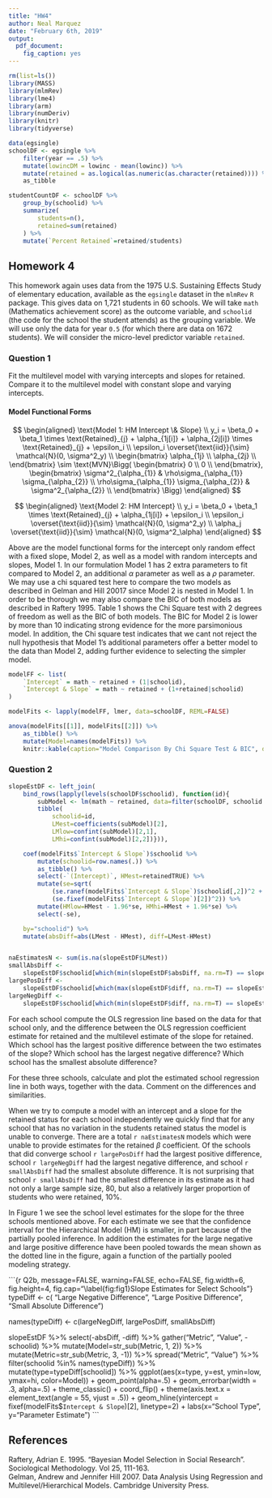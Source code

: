 ```yaml
---
title: "HW4"
author: Neal Marquez
date: "February 6th, 2019"
output:
  pdf_document:
    fig_caption: yes
---
```


```r
rm(list=ls())
library(MASS)
library(mlmRev)
library(lme4)
library(arm)
library(numDeriv)
library(knitr)
library(tidyverse)

data(egsingle)
schoolDF <- egsingle %>%
    filter(year == .5) %>%
    mutate(lowincDM = lowinc - mean(lowinc)) %>%
    mutate(retained = as.logical(as.numeric(as.character(retained)))) %>%
    as_tibble

studentCountDF <- schoolDF %>%
    group_by(schoolid) %>%
    summarize(
        students=n(),
        retained=sum(retained)
    ) %>%
    mutate(`Percent Retained`=retained/students)
```

## Homework 4

This homework again uses data from the 1975 U.S. Sustaining Effects Study of elementary education, available as the `egsingle` dataset in the `mlmRev` `R` package. This gives data on 1,721 students in 60 schools. We will take `math` (Mathematics achievement score) as the outcome variable, and `schoolid` (the code for the school the student attends) as the grouping variable. We will use only the data for year `0.5` (for which there are data on 1672 students). We will consider the micro-level predictor variable `retained`.  

### Question 1  

Fit the multilevel model with varying intercepts and slopes for retained. Compare it to the multilevel model with constant slope and varying intercepts.  

#### Model Functional Forms
$$
\begin{aligned}
\text{Model 1: HM Intercept \& Slope} \\
y_i = \beta_0 + \beta_1 \times \text{Retained}_{j} +
    \alpha_{1j[i]} + \alpha_{2j[i]} \times \text{Retained}_{j} + \epsilon_i \\
\epsilon_i \overset{\text{iid}}{\sim} \mathcal{N}(0, \sigma^2_y) \\
\begin{bmatrix}
    \alpha_{1j} \\
    \alpha_{2j} \\
\end{bmatrix} \sim
\text{MVN}\Bigg(
\begin{bmatrix}
    0 \\
    0 \\
\end{bmatrix},
\begin{bmatrix}
    \sigma^2_{\alpha_{1}} & \rho\sigma_{\alpha_{1}} \sigma_{\alpha_{2}} \\
    \rho\sigma_{\alpha_{1}} \sigma_{\alpha_{2}} & \sigma^2_{\alpha_{2}} \\
\end{bmatrix}
\Bigg)
\end{aligned}
$$

$$
\begin{aligned}
\text{Model 2: HM Intercept} \\
y_i = \beta_0 + \beta_1 \times \text{Retained}_{j} +
    \alpha_{1j[i]} + \epsilon_i \\
\epsilon_i \overset{\text{iid}}{\sim} \mathcal{N}(0, \sigma^2_y) \\
\alpha_j  \overset{\text{iid}}{\sim} \mathcal{N}(0, \sigma^2_\alpha)
\end{aligned}
$$

Above are the model functional forms for the intercept only random effect with a fixed slope, Model 2, as well as a model with random intercepts and slopes, Model 1. In our formulation Model 1 has 2 extra parameters to fit compared to Model 2, an additional $\alpha$ parameter as well as a $\rho$ parameter. We may use a chi squared test here to compare the two models as described in Gelman and Hill 20017 since Model 2 is nested in Model 1. In order to be thorough we may also compare the BIC of both models as described in Raftery 1995. Table 1 shows the Chi Square test with 2 degrees of freedom as well as the BIC of both models. The BIC for Model 2 is lower by more than 10 indicating strong evidence for the more parsimonious model. In addition, the Chi square test indicates that we cant not reject the null hypothesis that Model 1's additional parameters offer a better model to the data than Model 2, adding further evidence to selecting the simpler model.  

```r
modelFF <- list(
    `Intercept` = math ~ retained + (1|schoolid),
    `Intercept & Slope` = math ~ retained + (1+retained|schoolid)
)

modelFits <- lapply(modelFF, lmer, data=schoolDF, REML=FALSE)

anova(modelFits[[1]], modelFits[[2]]) %>%
    as_tibble() %>%
    mutate(Model=names(modelFits)) %>%
    knitr::kable(caption="Model Comparison By Chi Square Test & BIC", digits=2)
```

### Question 2  

```r
slopeEstDF <- left_join(
    bind_rows(lapply(levels(schoolDF$schoolid), function(id){
        subModel <- lm(math ~ retained, data=filter(schoolDF, schoolid == id))
        tibble(
            schoolid=id,
            LMest=coefficients(subModel)[2],
            LMlow=confint(subModel)[2,1],
            LMhi=confint(subModel)[2,2])})),

    coef(modelFits$`Intercept & Slope`)$schoolid %>%
        mutate(schoolid=row.names(.)) %>%
        as_tibble() %>%
        select(-`(Intercept)`, HMest=retainedTRUE) %>%
        mutate(se=sqrt(
            (se.ranef(modelFits$`Intercept & Slope`)$schoolid[,2])^2 +
            (se.fixef(modelFits$`Intercept & Slope`)[2])^2)) %>%
        mutate(HMlow=HMest - 1.96*se, HMhi=HMest + 1.96*se) %>%
        select(-se),

    by="schoolid") %>%
    mutate(absDiff=abs(LMest - HMest), diff=LMest-HMest)


naEstimatesN <- sum(is.na(slopeEstDF$LMest))
smallAbsDiff <-
    slopeEstDF$schoolid[which(min(slopeEstDF$absDiff, na.rm=T) == slopeEstDF$absDiff)]
largePosDiff <-
    slopeEstDF$schoolid[which(max(slopeEstDF$diff, na.rm=T) == slopeEstDF$diff)]
largeNegDiff <-
    slopeEstDF$schoolid[which(min(slopeEstDF$diff, na.rm=T) == slopeEstDF$diff)]
```

For each school compute the OLS regression line based on the data for that school only, and the difference between the OLS regression coefficient estimate for retained and the multilevel estimate of the slope for retained. Which school has the largest positive difference between the two estimates of the slope? Which school has the largest negative difference? Which school has the smallest absolute difference?  

For these three schools, calculate and plot the estimated school regression line in both ways, together with the data. Comment on the differences and similarities.

When we try to compute a model with an intercept and a slope for the retained status for each school independently we quickly find that for any school that has no variation in the students retained status the model is unable to converge. There are a total `r naEstimatesN` models which were unable to provide estimates for the retained $\beta$ coefficient. Of the schools that did converge school `r largePosDiff` had the largest positive difference, school `r largeNegDiff` had the largest negative difference, and school `r smallAbsDiff` had the smallest absolute difference. It is not surprising that school `r smallAbsDiff` had the smallest difference in its estimate as it had not only a large sample size, 80, but also a relatively larger proportion of students who were retained, 10%.

In Figure 1 we see the school level estimates for the slope for the three schools mentioned above. For each estimate we see that the confidence interval for the Hierarchical Model (HM) is smaller, in part because of the partially pooled inference. In addition the estimates for the large negative and large positive difference have been pooled towards the mean shown as the dotted line in the figure, again a function of the partially pooled modeling strategy.  

```{r Q2b, message=FALSE, warning=FALSE, echo=FALSE, fig.width=6, fig.height=4,  fig.cap="\\label{fig:fig1}Slope Estimates for Select Schools"}
typeDiff <- c(
    "Large Negative Difference",
    "Large Positive Difference",
    "Small Absolute Difference")

names(typeDiff) <-  c(largeNegDiff, largePosDiff, smallAbsDiff)

slopeEstDF %>%
    select(-absDiff, -diff) %>%
    gather("Metric", "Value", -schoolid) %>%
    mutate(Model=str_sub(Metric, 1, 2)) %>%
    mutate(Metric=str_sub(Metric, 3, -1)) %>%
    spread("Metric", "Value") %>%
    filter(schoolid %in% names(typeDiff)) %>%
    mutate(type=typeDiff[schoolid]) %>%
    ggplot(aes(x=type, y=est, ymin=low, ymax=hi, color=Model)) +
    geom_point(alpha=.5) +
    geom_errorbar(width = .3, alpha=.5) +
    theme_classic() +
    coord_flip() +
    theme(axis.text.x = element_text(angle = 55, vjust = .5)) +
    geom_hline(yintercept = fixef(modelFits$`Intercept & Slope`)[2], linetype=2) +
    labs(x="School Type", y="Parameter Estimate")
```


\newpage

## References  
Raftery, Adrian E. 1995. "Bayesian Model Selection in Social Research". Sociological Methodology. Vol 25, 111-163.  
Gelman, Andrew and Jennifer Hill 2007. Data Analysis Using Regression and Multilevel/Hierarchical Models. Cambridge University Press.

